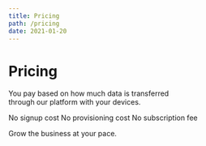 ```yaml
---
title: Pricing
path: /pricing
date: 2021-01-20
---
```



<Block theme={whiteBlueTheme} centered>

# Pricing

You pay based on how much data is transferred  
through our platform with your devices.

<Features>
  <Feature>No signup cost</Feature>
  <Feature>No provisioning cost</Feature>
  <Feature>No subscription fee</Feature>
</Features>

Grow the business at your pace.

</Block>

<HorizontalBlock theme={whiteBlueTheme}>
<HorizontalBlockItem centered>

<StandardPricingOption title="Standard rate" rate="$0.10" info="First 100 MB per month are always free" />

</HorizontalBlockItem>
<HorizontalBlockItem centered>

<ExtendedPricingOption title="Need more?" limit="10GB" />

</HorizontalBlockItem>
</HorizontalBlock>
